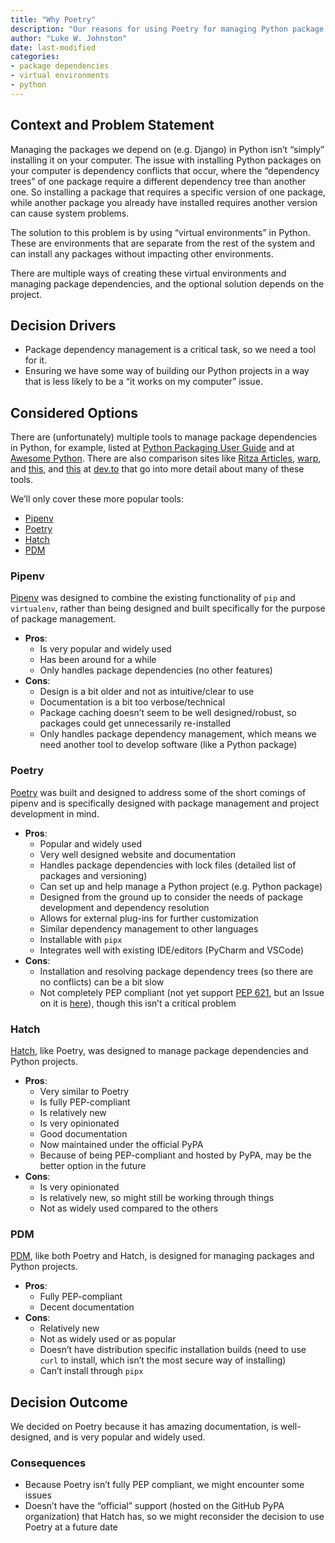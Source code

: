 ```yaml
---
title: "Why Poetry"
description: "Our reasons for using Poetry for managing Python package dependencies when building Django and Python projects."
author: "Luke W. Johnston"
date: last-modified
categories:
- package dependencies
- virtual environments
- python
---
```


## Context and Problem Statement

Managing the packages we depend on (e.g. Django) in Python isn't "simply" installing it on your computer. The issue with installing Python packages on your computer is dependency conflicts that occur, where the "dependency trees" of one package require a different dependency tree than another one. So installing a package that requires a specific version of one package, while another package you already have installed requires another version can cause system problems.

The solution to this problem is by using "virtual environments" in Python. These are environments that are separate from the rest of the system and can install any packages without impacting other environments.

There are multiple ways of creating these virtual environments and managing package dependencies, and the optional solution depends on the project.

## Decision Drivers

- Package dependency management is a critical task, so we need a tool for it.
- Ensuring we have some way of building our Python projects in a way that is less likely to be a "it works on my computer" issue.

## Considered Options

There are (unfortunately) multiple tools to manage package dependencies in Python, for example, listed at [Python Packaging User Guide](https://packaging.python.org/en/latest/tutorials/managing-dependencies/#other-tools-for-application-dependency-management) and at [Awesome Python](https://python.libhunt.com/poetry-alternatives). There are also comparison sites like [Ritza Articles](https://ritza.co/articles/gen-articles/pipenv-vs-virtualenv-vs-poetry-vs-pyenv-vs-pip/), [warp](https://www.warp.dev/blog/prose-about-poetry), and [this](https://dev.to/adamghill/python-package-manager-comparison-1g98), and [this](https://dev.to/frostming/a-review-pipenv-vs-poetry-vs-pdm-39b4) at [dev.to](https://dev.to/) that go into more detail about many of these tools.

We'll only cover these more popular tools:

- [Pipenv](https://pipenv.pypa.io/en/latest/index.html)
- [Poetry](https://python-poetry.org/)
- [Hatch](https://hatch.pypa.io/latest/version/)
- [PDM](https://pdm-project.org/latest/usage/dependency/)

### Pipenv

[Pipenv](https://pipenv.pypa.io/en/latest/index.html) was designed to combine the existing functionality of `pip` and `virtualenv`, rather than being designed and built specifically for the purpose of package management.

- **Pros**:
    - Is very popular and widely used
    - Has been around for a while
    - Only handles package dependencies (no other features)
- **Cons**:
    - Design is a bit older and not as intuitive/clear to use
    - Documentation is a bit too verbose/technical
    - Package caching doesn't seem to be well designed/robust, so packages could get unnecessarily re-installed
    - Only handles package dependency management, which means we need another tool to develop software (like a Python package)

### Poetry

[Poetry](https://python-poetry.org/) was built and designed to address some of the short comings of pipenv and is specifically designed with package management and project development in mind.

- **Pros**:
    - Popular and widely used
    - Very well designed website and documentation
    - Handles package dependencies with lock files (detailed list of packages and versioning)
    - Can set up and help manage a Python project (e.g. Python package)
    - Designed from the ground up to consider the needs of package development and dependency resolution
    - Allows for external plug-ins for further customization
    - Similar dependency management to other languages
    - Installable with `pipx`
    - Integrates well with existing IDE/editors (PyCharm and VSCode)
- **Cons**:
    - Installation and resolving package dependency trees (so there are no conflicts) can be a bit slow
    - Not completely PEP compliant (not yet support [PEP 621](https://peps.python.org/pep-0621/), but an Issue on it is [here](https://github.com/python-poetry/roadmap/issues/3)), though this isn't a critical problem

### Hatch

[Hatch](https://hatch.pypa.io/latest/version/), like Poetry, was designed to manage package dependencies and Python projects.

- **Pros**:
    - Very similar to Poetry
    - Is fully PEP-compliant
    - Is relatively new
    - Is very opinionated
    - Good documentation
    - Now maintained under the official PyPA
    - Because of being PEP-compliant and hosted by PyPA, may be the better option in the future
- **Cons**:
    - Is very opinionated
    - Is relatively new, so might still be working through things
    - Not as widely used compared to the others

### PDM

[PDM](https://pdm-project.org/latest/usage/dependency/), like both Poetry and Hatch, is designed for managing packages and Python projects.

- **Pros**:
    - Fully PEP-compliant
    - Decent documentation
- **Cons**:
    - Relatively new
    - Not as widely used or as popular
    - Doesn't have distribution specific installation builds (need to use `curl` to install, which isn't the most secure way of installing)
    - Can't install through `pipx`

## Decision Outcome

We decided on Poetry because it has amazing documentation, is well-designed, and is very popular and widely used.

### Consequences

- Because Poetry isn't fully PEP compliant, we might encounter some issues
- Doesn't have the "official" support (hosted on the GitHub PyPA organization) that Hatch has, so we might reconsider the decision to use Poetry at a future date
